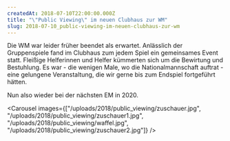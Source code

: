 ```yaml
---
createdAt: 2018-07-10T22:00:00.000Z
title: "\"Public Viewing\" im neuen Clubhaus zur WM"
slug: 2018-07-10_public-viewing-im-neuen-clubhaus-zur-wm
---
```

Die WM war leider früher beendet als erwartet.
Anlässlich der Gruppenspiele fand im Clubhaus zum jedem Spiel ein gemeinsames Event statt.
Fleißige Helferinnen und Helfer kümmerten sich um die Bewirtung und Bestuhlung.
Es war - die wenigen Male, wo die Nationalmannschaft auftrat - eine gelungene Veranstaltung, die wir gerne bis zum Endspiel fortgeführt hätten.

Nun also wieder bei der nächsten EM in 2020.

<Carousel images={["/uploads/2018/public_viewing/zuschauer.jpg", "/uploads/2018/public_viewing/zuschauer1.jpg", "/uploads/2018/public_viewing/waffel.jpg", "/uploads/2018/public_viewing/zuschauer2.jpg"]} />